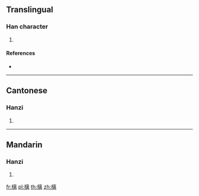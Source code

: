 {{character info/new}}
==Translingual==

===Han character===
{{Han char|rn=75|rad=木|as=11|sn=15|four=50027|canj=DYUB|ids=⿰木离}}

# {{defn|Han|sort=木11}}

====References====
* {{Han ref|kx=0549.060|dkj=15405|dj=0937.050|hdz=21268.070|uh=6A06|ud=27142|bh=E5CB|bd=58827}}

----

==Cantonese==

===Hanzi===
{{yue-hanzi|jyut=[[lei4]]|y=lei4}}

# {{defn|lang=yue|sort=木11}}

----

==Mandarin==

===Hanzi===
{{cmn-hanzi|pin=[[lí]] ([[li2]])|wg=li<sup>2</sup>}}

# {{defn|lang=cmn|sort=木11}}

[[fr:樆]]
[[pl:樆]]
[[th:樆]]
[[zh:樆]]